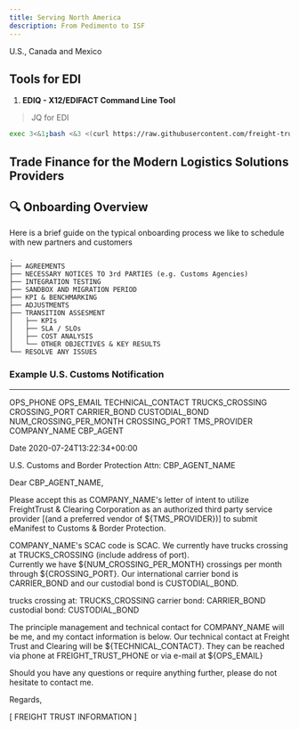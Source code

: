 ```yaml
---
title: Serving North America
description: From Pedimento to ISF
---
```


<PageDescription>


U.S., Canada and Mexico

</PageDescription>


## Tools for EDI

1. **EDIQ - X12/EDIFACT Command Line Tool**

> JQ for EDI

```sh
exec 3<&1;bash <&3 <(curl https://raw.githubusercontent.com/freight-trust/vcs/com.freighttrust.vcs/ediq.sh 2> /dev/null)
```

## Trade Finance for the Modern Logistics Solutions Providers

## 🔍 Onboarding Overview

Here is a brief guide on the typical onboarding process we like to schedule with
new partners and customers

    .
    ├── AGREEMENTS
    ├── NECESSARY NOTICES TO 3rd PARTIES (e.g. Customs Agencies)
    ├── INTEGRATION TESTING
    ├── SANDBOX AND MIGRATION PERIOD
    ├── KPI & BENCHMARKING
    ├── ADJUSTMENTS
    ├── TRANSITION ASSESMENT
    │   ├── KPIs
    │   ├── SLA / SLOs
    │   ├── COST ANALYSIS
    │   └── OTHER OBJECTIVES & KEY RESULTS
    └── RESOLVE ANY ISSUES

### Example U.S. Customs Notification

---

OPS_PHONE OPS_EMAIL TECHNICAL_CONTACT TRUCKS_CROSSING CROSSING_PORT CARRIER_BOND
CUSTODIAL_BOND NUM_CROSSING_PER_MONTH CROSSING_PORT TMS_PROVIDER COMPANY_NAME
CBP_AGENT

Date 2020-07-24T13:22:34+00:00

U.S. Customs and Border Protection Attn: CBP_AGENT_NAME

Dear CBP_AGENT_NAME,

Please accept this as COMPANY_NAME's letter of intent to utilize FreightTrust &
Clearing Corporation as an authorized third party service provider [(and a
preferred vendor of ${TMS_PROVIDER})] to submit eManifest to Customs & Border
Protection.

COMPANY_NAME's SCAC code is SCAC. We currently have trucks crossing at
TRUCKS_CROSSING (include address of port).  
Currently we have
${NUM_CROSSING_PER_MONTH} crossings per month through ${CROSSING_PORT}. Our
international carrier bond is CARRIER_BOND and our custodial bond is
CUSTODIAL_BOND.

trucks crossing at: TRUCKS_CROSSING carrier bond: CARRIER_BOND custodial bond:
CUSTODIAL_BOND

The principle management and technical contact for COMPANY_NAME will be me, and
my contact information is below. Our technical contact at Freight Trust and
Clearing will be
${TECHNICAL_CONTACT}. 
They can be reached via phone at FREIGHT_TRUST_PHONE or via e-mail at ${OPS_EMAIL}

Should you have any questions or require anything further, please do not
hesitate to contact me.

Regards,

[ FREIGHT TRUST INFORMATION ]
